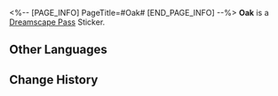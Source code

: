 <%-- [PAGE_INFO]
PageTitle=#Oak#
[END_PAGE_INFO] --%>
{{Stub|Location information}}
{{Item Infobox
|id          = 223700
|image       = Dreamscape Pass Sticker Oak.png
|type        = Dreamscape Pass Sticker
|type2       = Stars in the Dream Stickers
|invCategory = 
|rarity      = 4
|effect      = 
|description = Digital stickers that can be used to decorate the pages of the Dreamtour Handbook. They come in many different styles.
|source1     = [[Unlocked by Default]]
}}
{{Description|A leader's secret at work: Never let others know what you are up to.}}
'''Oak''' is a [[Dreamscape Pass]] Sticker.

==Other Languages==
{{Other Languages
|en   = Oak
|zhs  = 橡木
|zht  = 橡木
|ja   = オーク
|ko   = 참나무
|es   = Roble
|fr   = Vieux-Chêne
|ru   = Дубы
|th   = Oak
|vi   = Oak
|de   = Eiche
|id   = Oak
|pt   = Carvalho
}}

==Change History==
{{Change History|2.1}}